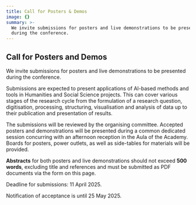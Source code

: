 ```yaml
---
title: Call for Posters & Demos
image: {}
summary: >-
  We invite submissions for posters and live demonstrations to be presented
  during the conference.
---
```

## Call for Posters and Demos

We invite submissions for posters and live demonstrations to be presented during the conference.

Submissions are expected to present applications of AI-based methods and tools in Humanities and Social Science projects. This can cover various stages of the research cycle from the formulation of a research question, digitisation, processing, structuring, visualisation and analysis of data up to their publication and presentation of results.  

The submissions will be reviewed by the organising committee. Accepted posters and demonstrations will be presented during a common dedicated session concurring with an afternoon reception in the Aula of the Academy. Boards for posters, power outlets, as well as side-tables for materials will be provided.

**Abstracts** for both posters and live demonstrations should not exceed **500 words**, excluding title and references and must be submitted as PDF documents via the form on this page.

Deadline for submissions: 11 April 2025.

Notification of acceptance is until 25 May 2025.
